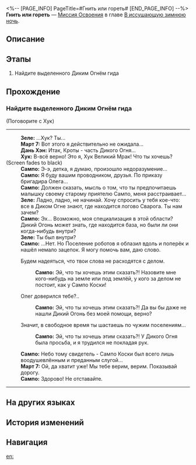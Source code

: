 <%-- [PAGE_INFO]
PageTitle=#Гнить или гореть#
[END_PAGE_INFO] --%>
{{Дополнить|Диалоги.}}
{{Миссия Инфобокс
|id              = 1010901
|Название        = 
|Изображение     = Миссия Гнить или гореть.png
|Тип             = Миссия Освоения
|Событие         = 
|Глава           = В иссушающую зимнюю ночь
|Условия         = 
* Завершена [[Миссия Освоения]] «[[Лежащие среди ржавчин]]»
* Достигните [[Уровень Освоения|Уровня Освоения]] 13
|Персонажи       = Дань Хэн; Зеле; Март 7; Первопроходец; Сампо; Хук
|СтартЛокация    = [[Ярило-VI]] — [[Камнеград]]
|Мир             = Ярило-VI
|Предыдущая      = Лежащие среди ржавчин
|Следующая       = Мы не умеем прощаться
|Награды         = Опыт Освоения*1 000; Звёздный нефрит*80; Тень Разрушения*1; Важность завтрака*1 { text = Важность завтрака }; Журнал приключений*10; Конденсированный эфир*5
}}
'''Гнить или гореть''' — [[Миссия Освоения]] в главе [[В иссушающую зимнюю ночь]].

==Описание==
{{Описание|Вы узнаёте всю правду об этом мире от Сварога. Хранительницы заняты Сохранением и намеренно скрывают информацию о Стеллароне от жителей Белобога. Жестокая правда становится для всех страшным ударом. Вам стоит тщательно обдумать свои дальнейшие действия.}}

==Этапы==
# Найдите выделенного Диким Огнём гида

==Прохождение==
{{Дополнить}}

===Найдите выделенного Диким Огнём гида===
{{Описание миссии|тип=Миссия Освоения|локация=Камнеград|Похоже, благодаря Март 7 и Дань Хэну Дикий Огонь объединился с Безымянными. Сейчас ваша цель предельно ясна: договориться со Сварогом, а если не выйдет, то Дикий Огонь готов к войне.<br />Для осуществления этой цели Олег выделил проводника для экипажа экспресса. Вы наверняка уже догадались, кто будет гидом...<br />Но, кажется, в условленном месте вас ждёт не хорошо знакомая тёмно-синяя фигура, а чёрное воплощение хаоса...}}
{{Диалог Начало}}

;(Поговорите с Хук)
----
:'''Зеле:''' ...Хук? Ты...
:'''Март 7:''' Вот этого я действительно не ожидала...
:'''Дань Хэн:''' Итак, Кроты - часть Дикого Огня...
:'''Хук:''' В-всё верно! Это я, Хук Великий Мрак! Что ты хочешь?
;(Screen fades to black)
:'''Сампо:''' Э-э, детка, я думаю, произошло недоразумение...
:<!--0.3-second delay-->
:'''Сампо:''' Я буду вашим проводником, друзья. По приказу бригадира Олега...
:'''Сампо:''' Должен сказать, мысль о том, что ты предпочитаешь малышку своему старому приятелю Сампо, меня расстраивает...
:'''Зеле:''' Ладно, ладно, не начинай. Хочу спросить у тебя кое-что: все в Диком Огне знают, где находится логово Сварога. Ты нам зачем?
:'''Сампо:''' Эх... Возможно, моя специализация в этой области? Дикий Огонь может знать, где находится база, но были ли они когда-нибудь внутри?
:'''Зеле:''' Ты был внутри?
:'''Сампо:''' ...Нет. Но Поселение роботов я облазил вдоль и поперёк и нашёл немало зацепок. Я могу помочь вам, даю слово.
:{{Диалог|Стрелка}} Будем надеяться, что твои слова не расходятся с делом.
::'''Сампо:''' Эй, что ты хочешь этим сказать?! Назовите мне кого-нибудь на земле или под землёй, у кого за делом не постоит, как у Сампо Коски!
:{{Диалог|Стрелка}} Олег доверился тебе?..
::'''Сампо:''' Эй, что ты хочешь этим сказать?! Да вы бы даже не нашли Дикий Огонь без моей помощи, верно?
:{{Диалог|Стрелка}} Значит, в свободное время ты шастаешь по чужим поселениям...
::'''Сампо:''' Эй, что ты хочешь этим сказать?! У Дикого Огня была просьба, и я трудился не покладая рук.
:'''Сампо:''' Небо тому свидетель - Сампо Коски был всего лишь воодушевлённым и преданным слугой...
:'''Март 7:''' Ой, да хватит уже! Мы тебе верим, верим. Показывай дорогу.
:'''Сампо:''' Здорово! Не отставайте.
----
{{Диалог Конец}}

==На других языках==
{{На других языках
|en   = To Rot or to Burn
|zhs  = 腐烂或燃烧
|zht  = 腐爛或燃燒
|ja   = 腐敗または燃焼
|ko   = 부패 또는 연소
|es   = Pudrirse o arder
|fr   = Pourrir ou brûler
|ru   = Гнить или гореть
|th   = เน่าสลายหรือมอดไหม้
|vi   = Mục Nát Hoặc Rực Cháy
|de   = Verrotten oder verbrennen
|id   = Busuk atau Bakar
|pt   = Apodrecer ou Queimar
}}

==История изменений==
{{История изменений|3.5}}

==Навигация==
{{Миссия Освоения Навбокс|Глава }}

[[en:]]
